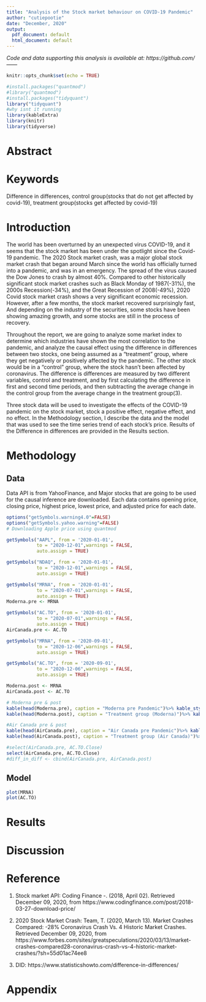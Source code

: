 ```yaml
---
title: "Analysis of the Stock market behaviour on COVID-19 Pandemic"
author: "cutiepootie"
date: "December, 2020"
output:
  pdf_document: default
  html_document: default
---
```

*Code and data supporting this analysis is available at: https://github.com/------*
```r
knitr::opts_chunk$set(echo = TRUE)
```

```r
#install.packages("quantmod")
#library("quantmod")
#install.packages("tidyquant")
library("tidyquant")
#why isnt it running
library(kableExtra)
library(knitr)
library(tidyverse)
```
# Abstract  

# Keywords  
Difference in differences, 
control group(stocks that do not get affected by covid-19), treatment group(stocks get affected by covid-19)

# Introduction
The world has been overturned by an unexpected virus COVID-19, and it seems that the stock market has been under the spotlight since the Covid-19 pandemic. The 2020 Stock market crash, was a major global stock market crash that began around March since the world has officially turned into a pandemic, and was in an emergency. The spread of the virus caused the Dow Jones to crash by almost 40%. Compared to other historically significant stock market crashes such as Black Monday of 1987(-31%), the 2000s Recession(-34%), and the Great Recession of 2008(-49%), 2020 Covid stock market crash shows a very significant economic recession. However, after a few months, the stock market recovered surprisingly fast, And depending on the industry of the securities, some stocks have been showing amazing growth, and some stocks are still in the process of recovery.  

Throughout the report, we are going to analyze some market index to determine which industries have shown the most correlation to the pandemic, and analyze the causal effect using the difference in differences between two stocks, one being assumed as a "treatment" group, where they get negatively or positively affected by the pandemic. The other stock would be in a "control" group, where the stock hasn't been affected by coronavirus. The difference is differences are measured by two different variables, control and treatment, and by first calculating the difference in first and second time periods, and then subtracting the average change in the control group from the average change in the treatment group(3).  

Three stock data will be used to investigate the effects of the COVID-19 pandemic on the stock market, stock a positive effect, negative effect, and no effect. In the Methodology section, I describe the data and the model that was used to see the time series trend of each stock's price. Results of the Difference in differences are provided in the Results section.  

# Methodology

## Data
Data API is from YahooFinance, and Major stocks that are going to be used for the causal inference are downloaded. Each data contains opening price, closing price, highest price, lowest price, and adjusted price for each date. 
```r
options("getSymbols.warning4.0"=FALSE)
options("getSymbols.yahoo.warning"=FALSE)
# Downloading Apple price using quantmod

getSymbols("AAPL", from = '2020-01-01',
           to = "2020-12-01",warnings = FALSE,
           auto.assign = TRUE)

getSymbols("NDAQ", from = '2020-01-01',
           to = "2020-12-01",warnings = FALSE,
           auto.assign = TRUE)

getSymbols("MRNA", from = '2020-01-01',
           to = "2020-07-01",warnings = FALSE,
           auto.assign = TRUE)
Moderna.pre <- MRNA

getSymbols("AC.TO", from = '2020-01-01',
           to = "2020-07-01",warnings = FALSE,
           auto.assign = TRUE)
AirCanada.pre <- AC.TO

getSymbols("MRNA", from = '2020-09-01',
           to = "2020-12-06",warnings = FALSE,
           auto.assign = TRUE)

getSymbols("AC.TO", from = '2020-09-01',
           to = "2020-12-06",warnings = FALSE,
           auto.assign = TRUE)

Moderna.post <- MRNA
AirCanada.post <- AC.TO
```

```r

# Moderna pre & post
kable(head(Moderna.pre), caption = "Moderna pre Pandemic")%>% kable_styling(latex_options = "HOLD_position")
kable(head(Moderna.post), caption = "Treatment group (Moderna)")%>% kable_styling(latex_options = "HOLD_position")

#Air Canada pre & post 
kable(head(AirCanada.pre), caption = "Air Canada pre Pandemic")%>% kable_styling(latex_options = "HOLD_position")
kable(head(AirCanada.post), caption = "Treatment group (Air Canada)")%>% kable_styling(latex_options = "HOLD_position")
```

```r
#select(AirCanada.pre, AC.TO.Close)
select(AirCanada.pre, AC.TO.Close)
#diff_in_diff <- cbind(AirCanada.pre, AirCanada.post)

```



## Model
```r
plot(MRNA)
plot(AC.TO)
```

# Results 

# Discussion


# Reference
1. Stock market API: Coding Finance -. (2018, April 02). Retrieved December 09, 2020, from https://www.codingfinance.com/post/2018-03-27-download-price/

2. 2020 Stock Market Crash: Team, T. (2020, March 13). Market Crashes Compared: -28% Coronavirus Crash Vs. 4 Historic Market Crashes. Retrieved December 09, 2020, from https://www.forbes.com/sites/greatspeculations/2020/03/13/market-crashes-compared28-coronavirus-crash-vs-4-historic-market-crashes/?sh=55d01ac74ee8

3. DID: https://www.statisticshowto.com/difference-in-differences/

# Appendix

